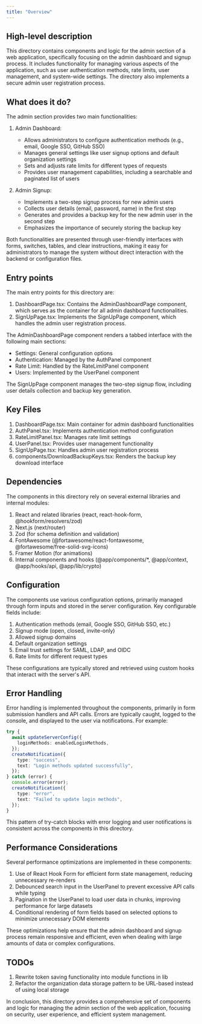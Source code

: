 ```yaml
---
title: "Overview"
---
```


## High-level description
This directory contains components and logic for the admin section of a web application, specifically focusing on the admin dashboard and signup process. It includes functionality for managing various aspects of the application, such as user authentication methods, rate limits, user management, and system-wide settings. The directory also implements a secure admin user registration process.

## What does it do?
The admin section provides two main functionalities:

1. Admin Dashboard:
   - Allows administrators to configure authentication methods (e.g., email, Google SSO, GitHub SSO)
   - Manages general settings like user signup options and default organization settings
   - Sets and adjusts rate limits for different types of requests
   - Provides user management capabilities, including a searchable and paginated list of users

2. Admin Signup:
   - Implements a two-step signup process for new admin users
   - Collects user details (email, password, name) in the first step
   - Generates and provides a backup key for the new admin user in the second step
   - Emphasizes the importance of securely storing the backup key

Both functionalities are presented through user-friendly interfaces with forms, switches, tables, and clear instructions, making it easy for administrators to manage the system without direct interaction with the backend or configuration files.

## Entry points
The main entry points for this directory are:

1. DashboardPage.tsx: Contains the AdminDashboardPage component, which serves as the container for all admin dashboard functionalities.
2. SignUpPage.tsx: Implements the SignUpPage component, which handles the admin user registration process.

The AdminDashboardPage component renders a tabbed interface with the following main sections:
- Settings: General configuration options
- Authentication: Managed by the AuthPanel component
- Rate Limit: Handled by the RateLimitPanel component
- Users: Implemented by the UserPanel component

The SignUpPage component manages the two-step signup flow, including user details collection and backup key generation.

## Key Files
1. DashboardPage.tsx: Main container for admin dashboard functionalities
2. AuthPanel.tsx: Implements authentication method configuration
3. RateLimitPanel.tsx: Manages rate limit settings
4. UserPanel.tsx: Provides user management functionality
5. SignUpPage.tsx: Handles admin user registration process
6. components/DownloadBackupKeys.tsx: Renders the backup key download interface

## Dependencies
The components in this directory rely on several external libraries and internal modules:

1. React and related libraries (react, react-hook-form, @hookform/resolvers/zod)
2. Next.js (next/router)
3. Zod (for schema definition and validation)
4. FontAwesome (@fortawesome/react-fontawesome, @fortawesome/free-solid-svg-icons)
5. Framer Motion (for animations)
6. Internal components and hooks (@app/components/*, @app/context, @app/hooks/api, @app/lib/crypto)

## Configuration
The components use various configuration options, primarily managed through form inputs and stored in the server configuration. Key configurable fields include:

1. Authentication methods (email, Google SSO, GitHub SSO, etc.)
2. Signup mode (open, closed, invite-only)
3. Allowed signup domains
4. Default organization settings
5. Email trust settings for SAML, LDAP, and OIDC
6. Rate limits for different request types

These configurations are typically stored and retrieved using custom hooks that interact with the server's API.

## Error Handling
Error handling is implemented throughout the components, primarily in form submission handlers and API calls. Errors are typically caught, logged to the console, and displayed to the user via notifications. For example:

```typescript
try {
  await updateServerConfig({
    loginMethods: enabledLoginMethods,
  });
  createNotification({
    type: "success",
    text: "Login methods updated successfully",
  });
} catch (error) {
  console.error(error);
  createNotification({
    type: "error",
    text: "Failed to update login methods",
  });
}
```

This pattern of try-catch blocks with error logging and user notifications is consistent across the components in this directory.

## Performance Considerations
Several performance optimizations are implemented in these components:

1. Use of React Hook Form for efficient form state management, reducing unnecessary re-renders
2. Debounced search input in the UserPanel to prevent excessive API calls while typing
3. Pagination in the UserPanel to load user data in chunks, improving performance for large datasets
4. Conditional rendering of form fields based on selected options to minimize unnecessary DOM elements

These optimizations help ensure that the admin dashboard and signup process remain responsive and efficient, even when dealing with large amounts of data or complex configurations.

## TODOs
1. Rewrite token saving functionality into module functions in lib
2. Refactor the organization data storage pattern to be URL-based instead of using local storage

In conclusion, this directory provides a comprehensive set of components and logic for managing the admin section of the web application, focusing on security, user experience, and efficient system management.